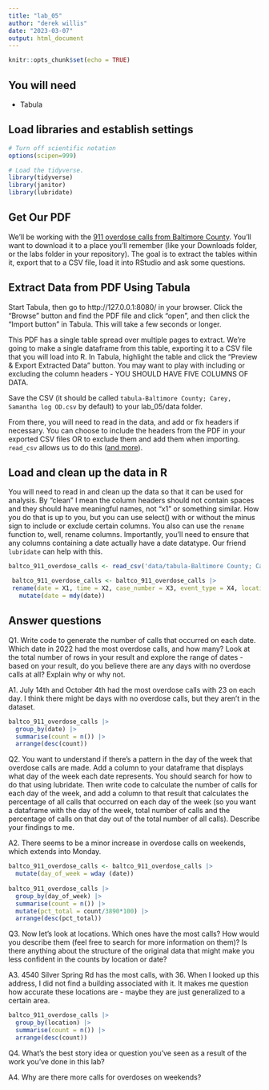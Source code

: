 ```yaml
---
title: "lab_05"
author: "derek willis"
date: "2023-03-07"
output: html_document
---
```


```r
knitr::opts_chunk$set(echo = TRUE)
```

## You will need

- Tabula

## Load libraries and establish settings

```r
# Turn off scientific notation
options(scipen=999)

# Load the tidyverse.
library(tidyverse)
library(janitor)
library(lubridate)
```

## Get Our PDF

We'll be working with the [911 overdose calls from Baltimore County](https://drive.google.com/file/d/1qkYuojGF_6WKFr5aNQxmewDzcKyOiJFr/view?usp=share_link). You'll want to download it to a place you'll remember (like your Downloads folder, or the labs folder in your repository). The goal is to extract the tables within it, export that to a CSV file, load it into RStudio and ask some questions.

## Extract Data from PDF Using Tabula

Start Tabula, then go to http://127.0.0.1:8080/ in your browser. Click the "Browse" button and find the PDF file and click "open", and then click the "Import button" in Tabula. This will take a few seconds or longer.

This PDF has a single table spread over multiple pages to extract. We're going to make a single dataframe from this table, exporting it to a CSV file that you will load into R. In Tabula, highlight the table and click the "Preview & Export Extracted Data" button. You may want to play with including or excluding the column headers - YOU SHOULD HAVE FIVE COLUMNS OF DATA.

Save the CSV (it should be called `tabula-Baltimore County; Carey, Samantha log OD.csv` by default) to your lab_05/data folder.

From there, you will need to read in the data, and add or fix headers if necessary. You can choose to include the headers from the PDF in your exported CSV files OR to exclude them and add them when importing. `read_csv` allows us to do this ([and more](https://readr.tidyverse.org/reference/read_delim.html)).

## Load and clean up the data in R

You will need to read in and clean up the data so that it can be used for analysis. By "clean" I mean the column headers should not contain spaces and they should have meaningful names, not "x1" or something similar. How you do that is up to you, but you can use select() with or without the minus sign to include or exclude certain columns. You also can use the `rename` function to, well, rename columns. Importantly, you'll need to ensure that any columns containing a date actually have a date datatype. Our friend `lubridate` can help with this.

```r
baltco_911_overdose_calls <- read_csv('data/tabula-Baltimore County; Carey, Samantha log OD.csv', col_names = FALSE)

 baltco_911_overdose_calls <- baltco_911_overdose_calls |>
 rename(date = X1, time = X2, case_number = X3, event_type = X4, location = X5) |>
   mutate(date = mdy(date))
```

## Answer questions

Q1. Write code to generate the number of calls that occurred on each date. Which date in 2022 had the most overdose calls, and how many? Look at the total number of rows in your result and explore the range of dates - based on your result, do you believe there are any days with no overdose calls at all? Explain why or why not.

A1. July 14th and October 4th had the most overdose calls with 23 on each day. I think there might be days with no overdose calls, but they aren't in the dataset. 

```r
baltco_911_overdose_calls |>
  group_by(date) |>
  summarise(count = n()) |>
  arrange(desc(count))
```

Q2. You want to understand if there's a pattern in the day of the week that overdose calls are made. Add a column to your dataframe that displays what day of the week each date represents. You should search for how to do that using lubridate. Then write code to calculate the number of calls for each day of the week, and add a column to that result that calculates the percentage of all calls that occurred on each day of the week (so you want a dataframe with the day of the week, total number of calls and the percentage of calls on that day out of the total number of all calls). Describe your findings to me.

A2. There seems to be a minor increase in overdose calls on weekends, which extends into Monday.

```r
baltco_911_overdose_calls <- baltco_911_overdose_calls |>
  mutate(day_of_week = wday (date))
  
baltco_911_overdose_calls |>
  group_by(day_of_week) |>
  summarise(count = n()) |>
  mutate(pct_total = count/3890*100) |>
  arrange(desc(pct_total))
```

Q3. Now let's look at locations. Which ones have the most calls? How would you describe them (feel free to search for more information on them)? Is there anything about the structure of the original data that might make you less confident in the counts by location or date?

A3. 4540 Silver Spring Rd has the most calls, with 36. When I looked up this address, I did not find a building associated with it. It makes me question how accurate these locations are - maybe they are just generalized to a certain area.

```r
baltco_911_overdose_calls |>
  group_by(location) |>
  summarise(count = n()) |>
  arrange(desc(count))
```

Q4. What's the best story idea or question you've seen as a result of the work you've done in this lab?

A4. Why are there more calls for overdoses on weekends?
